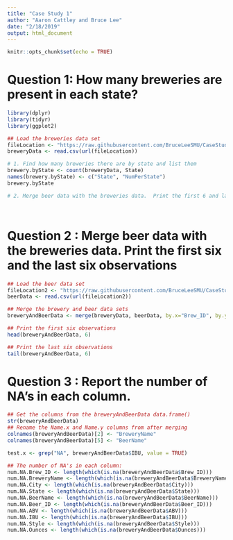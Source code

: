 ```yaml
---
title: "Case Study 1"
author: "Aaron Cattley and Bruce Lee"
date: "2/18/2019"
output: html_document
---
```


```r
knitr::opts_chunk$set(echo = TRUE)
```
# Question 1: How many breweries are present in each state?

```r
library(dplyr)
library(tidyr)
library(ggplot2)

## Load the breweries data set
fileLocation <- "https://raw.githubusercontent.com/BruceLeeSMU/CaseStudy1/master/Breweries.csv"
breweryData <- read.csv(url(fileLocation))

# 1. Find how many breweries there are by state and list them
brewery.byState <- count(breweryData, State)
names(brewery.byState) <- c("State", "NumPerState")
brewery.byState

# 2. Merge beer data with the breweries data.  Print the first 6 and last 6 observations of the merged file




```

# Question 2 : Merge beer data with the breweries data.  Print the first six and the last six observations

```r
## Load the beer data set
fileLocation2 <- "https://raw.githubusercontent.com/BruceLeeSMU/CaseStudy1/master/Beers.csv"
beerData <- read.csv(url(fileLocation2))

## Merge the brewery and beer data sets
breweryAndBeerData <- merge(breweryData, beerData, by.x="Brew_ID", by.y="Brewery_id")

## Print the first six observations
head(breweryAndBeerData, 6)

## Print the last six observations
tail(breweryAndBeerData, 6)

```

# Question 3 : Report the number of NA's in each column.

```r
## Get the columns from the breweryAndBeerData data.frame()
str(breweryAndBeerData)
## Rename the Name.x and Name.y columns from after merging
colnames(breweryAndBeerData)[2] <- "BreweryName"
colnames(breweryAndBeerData)[5] <- "BeerName"

test.x <- grep("NA", breweryAndBeerData$IBU, value = TRUE)

## The number of NA's in each column:
num.NA.Brew_ID <- length(which(is.na(breweryAndBeerData$Brew_ID)))
num.NA.BreweryName <- length(which(is.na(breweryAndBeerData$BreweryName)))
num.NA.City <- length(which(is.na(breweryAndBeerData$City)))
num.NA.State <- length(which(is.na(breweryAndBeerData$State)))
num.NA.BeerName <- length(which(is.na(breweryAndBeerData$BeerName)))
num.NA.Beer_ID <- length(which(is.na(breweryAndBeerData$Beer_ID)))
num.NA.ABV <- length(which(is.na(breweryAndBeerData$ABV)))
num.NA.IBU <- length(which(is.na(breweryAndBeerData$IBU)))
num.NA.Style <- length(which(is.na(breweryAndBeerData$Style)))
num.NA.Ounces <- length(which(is.na(breweryAndBeerData$Ounces)))

```
  
